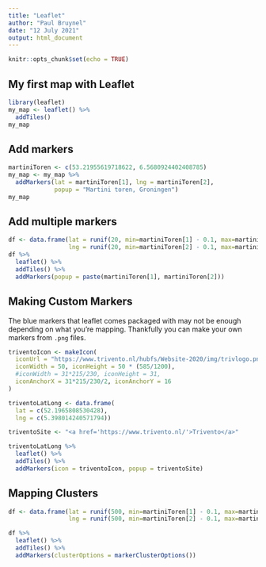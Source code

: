 ```yaml
---
title: "Leaflet"
author: "Paul Bruynel"
date: "12 July 2021"
output: html_document
---
```


```r
knitr::opts_chunk$set(echo = TRUE)
```

## My first map with Leaflet
```r
library(leaflet)
my_map <- leaflet() %>%
  addTiles()
my_map
```

## Add markers
```r
martiniToren <- c(53.21955619718622, 6.5680924402408785)
my_map <- my_map %>%
  addMarkers(lat = martiniToren[1], lng = martiniToren[2],
             popup = "Martini toren, Groningen")
my_map
```

## Add multiple markers
```r
df <- data.frame(lat = runif(20, min=martiniToren[1] - 0.1, max=martiniToren[1] + 0.1),
                 lng = runif(20, min=martiniToren[2] - 0.1, max=martiniToren[2] + 0.1))
df %>%
  leaflet() %>%
  addTiles() %>%
  addMarkers(popup = paste(martiniToren[1], martiniToren[2]))
```

## Making Custom Markers

The blue markers that leaflet comes packaged with may not be
enough depending on what you're mapping. Thankfully you can
make your own markers from `.png` files.

```r
triventoIcon <- makeIcon(
  iconUrl = "https://www.trivento.nl/hubfs/Website-2020/img/trivlogo.png",
  iconWidth = 50, iconHeight = 50 * (585/1200),
  #iconWidth = 31*215/230, iconHeight = 31,
  iconAnchorX = 31*215/230/2, iconAnchorY = 16
)

triventoLatLong <- data.frame(
  lat = c(52.1965808530428),
  lng = c(5.398014240571794))

triventoSite <- "<a href='https://www.trivento.nl/'>Trivento</a>"

triventoLatLong %>% 
  leaflet() %>%
  addTiles() %>%
  addMarkers(icon = triventoIcon, popup = triventoSite)

```


## Mapping Clusters

```r
df <- data.frame(lat = runif(500, min=martiniToren[1] - 0.1, max=martiniToren[1] + 0.1),
                 lng = runif(500, min=martiniToren[2] - 0.1, max=martiniToren[2] + 0.1))

df %>% 
  leaflet() %>%
  addTiles() %>%
  addMarkers(clusterOptions = markerClusterOptions())
```





